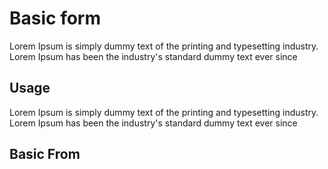 

<Meta title="Design System|Form" component={Basic} />

# Basic form

Lorem Ipsum is simply dummy text of the printing and typesetting industry. Lorem Ipsum has been the industry's standard dummy text ever since 
## Usage

Lorem Ipsum is simply dummy text of the printing and typesetting industry. Lorem Ipsum has been the industry's standard dummy text ever since 

## Basic From


<Preview withToolbar>
  <Story name="Basic Form">
    <Basic></Basic>
  </Story>
</Preview>
